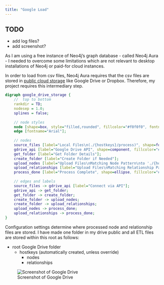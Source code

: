 ```yaml
---
title: "Google Load"
---
```


:::{.callout-warning}
## TODO

* add log files?
* add screenshot?
:::

As I am using a free instance of Neo4j's graph database - called Neo4j Aura - I needed to overcome some limitations which are not relevant to desktop installations of Neo4j or paid-for cloud instances.  

In order to load from csv files, Neo4j Aura requires that the csv files are stored in [public cloud storage](https://neo4j.com/docs/aura/aurads/importing-data/load-csv/) like Google Drive or Dropbox.  Therefore, my project requires this intermediary step.

```dot
digraph google_drive_storage {
    //  top to bottom
    rankdir = TD;
    nodesep = 1.0;
    splines = false;
    
    // node styles
    node [shape=box, style="filled,rounded", fillcolor="#f0f0f0", fontname="Arial"];
    edge [fontname="Arial"];
    
    // nodes
    source_files [label="Local Files\n(./{hostkeys}/process)", shape=folder, fillcolor="#ffdead"];
    gdrive_api [label="Google Drive API", shape=component, fillcolor="#ffffcc"];
    get_folder [label="Get Folder Details"];
    create_folder [label="Create Folder if Needed"];
    upload_nodes [label="Upload Files\nMatching Node Pattern\nto './{hostkeys}/node'", shape=folder, fillcolor="#ffdead"];
    upload_relationships [label="Upload Files\nMatching Relationship Pattern\nto './{hostkeys}/relationships'", shape=folder, fillcolor="#ffdead"];
    process_done [label="Process Complete", shape=ellipse, fillcolor="#e0ffe0"];
    
    // edges and labels
    source_files -> gdrive_api [label="Connect via API"];
    gdrive_api -> get_folder;
    get_folder -> create_folder;
    create_folder -> upload_nodes;
    create_folder -> upload_relationships;
    upload_nodes -> process_done;
    upload_relationships -> process_done;
}

```

Configuration settings determine where processed node and relationship files are stored.  I have made one folder in my drive public and all ETL files are stored within this root as follows:

- root Google Drive folder
  - hostkeys (automatically created, unless override)
    - nodes
    - relationships

![Screenshot of Google Drive](./images/google-drive-node.png)
